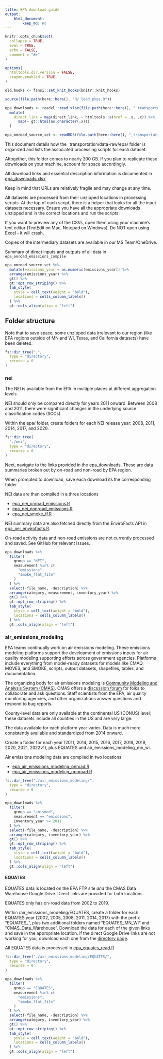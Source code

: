 ```yaml
---
title: EPA download guide
output:
    html_document: 
        keep_md: no
---
```


```r
knitr::opts_chunk$set(
  collapse = TRUE,
  eval = TRUE,
  echo = FALSE,
  comment = "#>"
)

options(
  htmltools.dir.version = FALSE,
  crayon.enabled = TRUE
)

old.hooks <- fansi::set_knit_hooks(knitr::knit_hooks)

source(file.path(here::here(), "R/_load_pkgs.R"))

epa_downloads <- readxl::read_xlsx(file.path(here::here(), "_transportation/data-raw/epa/epa_downloads.xlsx")) %>%
  mutate(
    direct_link = map(direct_link, ~ htmltools::a(href = .x, .x)) %>%
      map(~ gt::html(as.character(.x)))
  )

epa_onroad_source_set <- readRDS(file.path(here::here(), "_transportation/data/epa_onroad_source_set.RDS"))
```


This document details how the _transportation/data-raw/epa/ folder is organized and lists the associated processing scripts for each dataset. 

Altogether, this folder comes to nearly 200 GB. If you plan to replicate these downloads on your machine, account for space accordingly.

All download links and essential description information is documented in [epa_downloads.xlsx](_transportation/data-raw/epa/epa_downloads.xlsx)

Keep in mind that URLs are relatively fragile and may change at any time. 

All datasets are processed from their unzipped locations in processing scripts. At the top of each script, there is a helper that looks for all the input datasets necessary. Ensure you have all the appropriate downloads unzipped and in the correct locations and run the scripts.

If you want to preview any of the CSVs, open them using your machine's text editor (TextEdit on Mac, Notepad on Windows). Do NOT open using Excel - it will crash. 

Copies of the intermediary datasets are available in our MS Team/OneDrive. 

Summary of direct inputs and outputs of all data in `epa_onroad_emissions_compile`

```r
epa_onroad_source_set %>%
  mutate(emissions_year = as.numeric(emissions_year)) %>% 
  arrange(emissions_year) %>%
  gt() %>%
  gt::opt_row_striping() %>%
  tab_style(
    style = cell_text(weight = "bold"),
    locations = cells_column_labels()
  ) %>%
  gt::cols_align(align = "left")
```


## Folder structure

Note that to save space, some unzipped data irrelevant to our region (like EPA regions outside of MN and WI, Texas, and California datasets) have been deleted. 

```r
fs::dir_tree(".",
  type = "directory",
  recurse = 0
)
```

### nei

The NEI is available from the EPA in multiple places at different aggregation levels

NEI should only be compared directly for years 2011 onward. Between 2008 and 2011, there were significant changes in the underlying source classification codes (SCCs).

Within the epa/ folder, create folders for each NEI release year: 2008, 2011, 2014, 2017, and 2020.


```r
fs::dir_tree(
  "./nei",
  type = "directory",
  recurse = 0
)
```


Next, navigate to the links provided in the epa_downloads. These are data summaries broken out by on-road and non-road by EPA region. 

When prompted to download, save each download its the corresponding folder. 

NEI data are then compiled in a three locations 

- [epa_nei_onroad_emissions.R](../epa_nei_onroad_emissions.R)
- [epa_nei_nonroad_emissions.R](../epa_nei_nonroad_emissions.R)
- [epa_nei_smoke_ff.R](../epa_nei_smoke_ff.R)

NEI summary data are also fetched directly from the EnviroFacts API in [epa_nei_envirofacts.R](../epa_nei_envirofacts.R). 

On-road activity data and non-road emissions are not currently processed and saved. See GitHub for relevant Issues. 

```r
epa_downloads %>%
  filter(
    group == "NEI",
    measurement %in% c(
      "emissions",
      "smoke_flat_file"
    )
  ) %>%
  select(-file_name, -description) %>%
  arrange(category, measurement, inventory_year) %>%
  gt() %>%
  gt::opt_row_striping() %>%
  tab_style(
    style = cell_text(weight = "bold"),
    locations = cells_column_labels()
  ) %>%
  gt::cols_align(align = "left")
```


### air_emissions_modeling

EPA teams continually work on air emissions modeling. These emissions modeling platforms support the development of emissions inputs for air quality modeling supporting efforts across government agencies. Platforms include everything from model-ready datasets for models like CMAQ, MOVES, and SMOKE, scripts, output datasets, shapefiles, tables, and documentation. 

The organizing body for air emissions modeling is [Community Modeling and Analysis System (CMAS)](https://www.cmascenter.org/). CMAS offers a [discussion forum](https://forum.cmascenter.org/) for folks to collaborate and ask questions. Staff scientists from the EPA, air quality monitoring agencies, and other organizations answer questions and respond to bug reports. 

County-level data are only available at the continental US (CONUS) level; these datasets include all counties in the US and are very large. 

The data available for each platform year varies. Data is much more consistently available and standardized from 2014 onward. 

Create a folder for each year (2011, 2014, 2015, 2016, 2017, 2018, 2019, 2020, 2021, 2022v1), plus EQUATES and air_emissions_modeling_mn_wi.

Air emissions modeling data are compiled in two locations 

- [epa_air_emissions_modeling_onroad.R](../epa_air_emissions_modeling_onroad.R)
- [epa_air_emissions_modeling_nonroad.R](../epa_air_emissions_modeling_nonroad.R)


```r
fs::dir_tree("./air_emissions_modeling/",
  type = "directory",
  recurse = 0
)
```


```r
epa_downloads %>%
  filter(
    group == "emismod",
    measurement == "emissions",
    inventory_year >= 2011
  ) %>%
  select(-file_name, -description) %>%
  arrange(category, inventory_year) %>%
  gt() %>%
  gt::opt_row_striping() %>%
  tab_style(
    style = cell_text(weight = "bold"),
    locations = cells_column_labels()
  ) %>%
  gt::cols_align(align = "left")
```


#### EQUATES
 
EQUATES data is located on the EPA FTP site *and* the CMAS Data Warehouse Google Drive. Direct links are provided for both locations. 
 
EQUATES only has on-road data from 2002 to 2019. 

Within /air_emissions_modeling/EQUATES, create a folder for each EQUATES year (2002, 2005, 2008, 2011, 2014, 2017) with the prefix "EQUATES_", plus two additional folders named "EQUATES_MN_WI" and "CMAS_Data_Warehouse". 
Download the data for each of the given links and save in the appropriate location. If the direct Google Drive links are not working for you, download each one from the [directory page](https://drive.google.com/drive/folders/1bOb-xVqNu5uAY-wKXqTuV70qwqKkfpNz). 

All EQUATES data is processed in [epa_equates_read.R](./../epa_equates_read.R)

```r
fs::dir_tree("./air_emissions_modeling/EQUATES/",
  type = "directory",
  recurse = 0
)
```

```r
epa_downloads %>%
  filter(
    group == "EQUATES",
    measurement %in% c(
      "emissions",
      "smoke_flat_file"
    )
  ) %>%
  select(-file_name, -description) %>%
  arrange(category, inventory_year) %>%
  gt() %>%
  gt::opt_row_striping() %>%
  tab_style(
    style = cell_text(weight = "bold"),
    locations = cells_column_labels()
  ) %>%
  gt::cols_align(align = "left")
```
